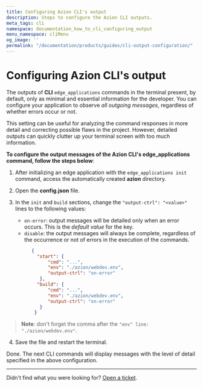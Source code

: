 ```yaml
---
title: Configuring Azion CLI's output
description: Steps to configure the Azion CLI outputs.
meta_tags: cli
namespace: documentation_how_to_cli_configuring_output
menu_namespace: cliMenu
og_image: ''
permalink: "/documentation/products/guides/cli-output-configuration/"
---
```


# Configuring Azion CLI's output

The outputs of **CLI** `edge_applications` commands in the terminal present, by default, only as minimal and essential information for the developer. You can configure your application to observe *all outgoing messages*, regardless of whether errors occur or not.

This setting can be useful for analyzing the command responses in more detail and correcting possible flaws in the project. However, detailed outputs can quickly clutter up your terminal screen with too much information.

**To configure the output messages of the Azion CLI's edge_applications command, follow the steps below**:

1. After initializing an edge application with the `edge_applications init` command, access the automatically created **azion** directory.
2. Open the **config.json** file.
3. In the `init` and `build` sections, change the `"output-ctrl": "<value>"` lines to the following values:
      - `on-error`: output messages will be detailed only when an error occurs. This is the *default value* for the key.
      - `disable`: the output messages will always be complete, regardless of the occurrence or not of errors in the execution of the commands.

      ```JSON	
            {	
              "start": {
                  "cmd": "...",
                  "env": "./azion/webdev.env",
                  "output-ctrl": "on-error"
               },
              "build": {
                  "cmd": "...",
                  "env": "./azion/webdev.env",
                  "output-ctrl": "on-error"
               }
             }
      ```

> **Note**: don't forget the comma after the `"env" line: "./azion/webdev.env"`.

4. Save the file and restart the terminal.

Done. The next CLI commands will display messages with the level of detail specified in the above configuration.

---

Didn't find what you were looking for? [Open a ticket](https://tickets.azion.com/).
